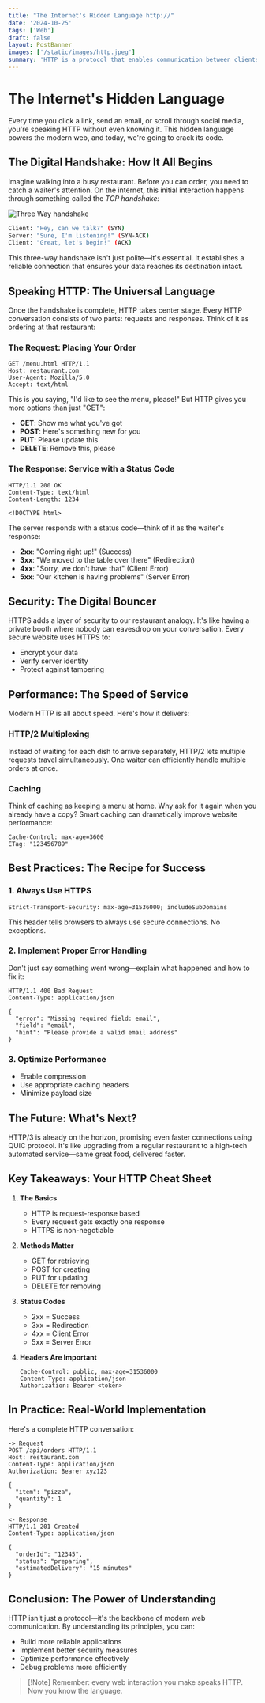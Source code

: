 ```yaml
---
title: "The Internet's Hidden Language http://"
date: '2024-10-25'
tags: ['Web']
draft: false
layout: PostBanner
images: ['/static/images/http.jpeg']
summary: 'HTTP is a protocol that enables communication between clients and servers on the web through a request-response model.'
---
```


# The Internet's Hidden Language

Every time you click a link, send an email, or scroll through social media, you're speaking HTTP without even knowing it. This hidden language powers the modern web, and today, we're going to crack its code.

## The Digital Handshake: How It All Begins

Imagine walking into a busy restaurant. Before you can order, you need to catch a waiter's attention. On the internet, this initial interaction happens through something called the _TCP handshake:_

![Three Way handshake](/static/images/three-way.jpg)

```bash
Client: "Hey, can we talk?" (SYN)
Server: "Sure, I'm listening!" (SYN-ACK)
Client: "Great, let's begin!" (ACK)
```

This three-way handshake isn't just polite—it's essential. It establishes a reliable connection that ensures your data reaches its destination intact.

## Speaking HTTP: The Universal Language

Once the handshake is complete, HTTP takes center stage. Every HTTP conversation consists of two parts: requests and responses. Think of it as ordering at that restaurant:

### The Request: Placing Your Order

```http
GET /menu.html HTTP/1.1
Host: restaurant.com
User-Agent: Mozilla/5.0
Accept: text/html
```

This is you saying, "I'd like to see the menu, please!" But HTTP gives you more options than just "GET":

- **GET**: Show me what you've got
- **POST**: Here's something new for you
- **PUT**: Please update this
- **DELETE**: Remove this, please

### The Response: Service with a Status Code

```http
HTTP/1.1 200 OK
Content-Type: text/html
Content-Length: 1234

<!DOCTYPE html>
```

The server responds with a status code—think of it as the waiter's response:

- **2xx**: "Coming right up!" (Success)
- **3xx**: "We moved to the table over there" (Redirection)
- **4xx**: "Sorry, we don't have that" (Client Error)
- **5xx**: "Our kitchen is having problems" (Server Error)

## Security: The Digital Bouncer

HTTPS adds a layer of security to our restaurant analogy. It's like having a private booth where nobody can eavesdrop on your conversation. Every secure website uses HTTPS to:

- Encrypt your data
- Verify server identity
- Protect against tampering

## Performance: The Speed of Service

Modern HTTP is all about speed. Here's how it delivers:

### HTTP/2 Multiplexing

Instead of waiting for each dish to arrive separately, HTTP/2 lets multiple requests travel simultaneously. One waiter can efficiently handle multiple orders at once.

### Caching

Think of caching as keeping a menu at home. Why ask for it again when you already have a copy? Smart caching can dramatically improve website performance:

```http
Cache-Control: max-age=3600
ETag: "123456789"
```

## Best Practices: The Recipe for Success

### 1. Always Use HTTPS

```http
Strict-Transport-Security: max-age=31536000; includeSubDomains
```

This header tells browsers to always use secure connections. No exceptions.

### 2. Implement Proper Error Handling

Don't just say something went wrong—explain what happened and how to fix it:

```http
HTTP/1.1 400 Bad Request
Content-Type: application/json

{
  "error": "Missing required field: email",
  "field": "email",
  "hint": "Please provide a valid email address"
}
```

### 3. Optimize Performance

- Enable compression
- Use appropriate caching headers
- Minimize payload size

## The Future: What's Next?

HTTP/3 is already on the horizon, promising even faster connections using QUIC protocol. It's like upgrading from a regular restaurant to a high-tech automated service—same great food, delivered faster.

## Key Takeaways: Your HTTP Cheat Sheet

1. **The Basics**

   - HTTP is request-response based
   - Every request gets exactly one response
   - HTTPS is non-negotiable

2. **Methods Matter**

   - GET for retrieving
   - POST for creating
   - PUT for updating
   - DELETE for removing

3. **Status Codes**

   - 2xx = Success
   - 3xx = Redirection
   - 4xx = Client Error
   - 5xx = Server Error

4. **Headers Are Important**
   ```http
   Cache-Control: public, max-age=31536000
   Content-Type: application/json
   Authorization: Bearer <token>
   ```

## In Practice: Real-World Implementation

Here's a complete HTTP conversation:

```http
-> Request
POST /api/orders HTTP/1.1
Host: restaurant.com
Content-Type: application/json
Authorization: Bearer xyz123

{
  "item": "pizza",
  "quantity": 1
}

<- Response
HTTP/1.1 201 Created
Content-Type: application/json

{
  "orderId": "12345",
  "status": "preparing",
  "estimatedDelivery": "15 minutes"
}
```

## Conclusion: The Power of Understanding

HTTP isn't just a protocol—it's the backbone of modern web communication. By understanding its principles, you can:

- Build more reliable applications
- Implement better security measures
- Optimize performance effectively
- Debug problems more efficiently

> [!Note] Remember: every web interaction you make speaks HTTP. Now you know the language.

